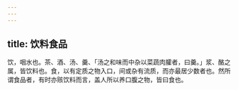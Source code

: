 ```yaml
---
---
---
```

title: 饮料食品
---



饮，咽水也。茶、酒、汤、羹、「汤之和味而中杂以菜蔬肉臛者，曰羹。」浆、酪之属，皆饮料也。食，以有定质之物入口，间或杂有流质，而亦最居少数者也。然所谓食品者，有时亦赅饮料而言，盖人所以养口腹之物，皆曰食也。